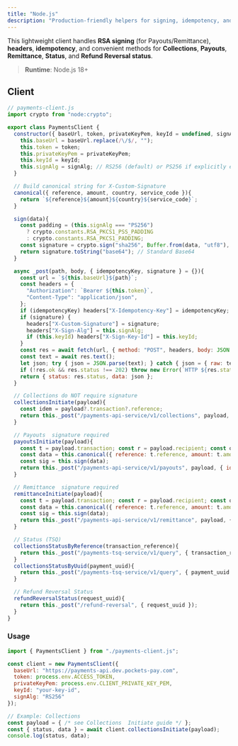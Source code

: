 ```yaml
---
title: "Node.js"
description: "Production-friendly helpers for signing, idempotency, and calling Waftpay endpoints."
---
```


This lightweight client handles **RSA signing** (for Payouts/Remittance), **headers**, **idempotency**, and convenient methods for **Collections**, **Payouts**, **Remittance**, **Status**, and **Refund Reversal status**.

> **Runtime**: Node.js 18+

## Client

```js
// payments-client.js
import crypto from "node:crypto";

export class PaymentsClient {
  constructor({ baseUrl, token, privateKeyPem, keyId = undefined, signAlg = "RS256" }){
    this.baseUrl = baseUrl.replace(/\/$/, "");
    this.token = token;
    this.privateKeyPem = privateKeyPem;
    this.keyId = keyId;
    this.signAlg = signAlg; // RS256 (default) or PS256 if explicitly enabled
  }

  // Build canonical string for X-Custom-Signature
  canonical({ reference, amount, country, service_code }){
    return `${reference}${amount}${country}${service_code}`;
  }

  sign(data){
    const padding = (this.signAlg === "PS256")
      ? crypto.constants.RSA_PKCS1_PSS_PADDING
      : crypto.constants.RSA_PKCS1_PADDING;
    const signature = crypto.sign("sha256", Buffer.from(data, "utf8"), { key: this.privateKeyPem, padding });
    return signature.toString("base64"); // Standard Base64
  }

  async _post(path, body, { idempotencyKey, signature } = {}){
    const url = `${this.baseUrl}${path}`;
    const headers = {
      "Authorization": `Bearer ${this.token}`,
      "Content-Type": "application/json",
    };
    if (idempotencyKey) headers["X-Idempotency-Key"] = idempotencyKey;
    if (signature) {
      headers["X-Custom-Signature"] = signature;
      headers["X-Sign-Alg"] = this.signAlg;
      if (this.keyId) headers["X-Sign-Key-Id"] = this.keyId;
    }
    const res = await fetch(url, { method: "POST", headers, body: JSON.stringify(body) });
    const text = await res.text();
    let json; try { json = JSON.parse(text); } catch { json = { raw: text }; }
    if (!res.ok && res.status !== 202) throw new Error(`HTTP ${res.status}: ${text}`);
    return { status: res.status, data: json };
  }

  // Collections do NOT require signature
  collectionsInitiate(payload){
    const idem = payload?.transaction?.reference;
    return this._post("/payments-api-service/v1/collections", payload, { idempotencyKey: idem });
  }

  // Payouts  signature required
  payoutsInitiate(payload){
    const t = payload.transaction; const r = payload.recipient; const o = payload.originator;
    const data = this.canonical({ reference: t.reference, amount: t.amount, country: o.country, service_code: r.service_code });
    const sig = this.sign(data);
    return this._post("/payments-api-service/v1/payouts", payload, { idempotencyKey: t.reference, signature: sig });
  }

  // Remittance  signature required
  remittanceInitiate(payload){
    const t = payload.transaction; const r = payload.recipient; const o = payload.originator;
    const data = this.canonical({ reference: t.reference, amount: t.amount, country: o.country, service_code: r.service_code });
    const sig = this.sign(data);
    return this._post("/payments-api-service/v1/remittance", payload, { idempotencyKey: t.reference, signature: sig });
  }

  // Status (TSQ)
  collectionsStatusByReference(transaction_reference){
    return this._post("/payments-tsq-service/v1/query", { transaction_reference });
  }
  collectionsStatusByUuid(payment_uuid){
    return this._post("/payments-tsq-service/v1/query", { payment_uuid });
  }

  // Refund Reversal Status
  refundReversalStatus(request_uuid){
    return this._post("/refund-reversal", { request_uuid });
  }
}
```

### Usage

```js
import { PaymentsClient } from "./payments-client.js";

const client = new PaymentsClient({
  baseUrl: "https://payments-api.dev.pockets-pay.com",
  token: process.env.ACCESS_TOKEN,
  privateKeyPem: process.env.CLIENT_PRIVATE_KEY_PEM,
  keyId: "your-key-id",
  signAlg: "RS256"
});

// Example: Collections
const payload = { /* see Collections  Initiate guide */ };
const { status, data } = await client.collectionsInitiate(payload);
console.log(status, data);
```
